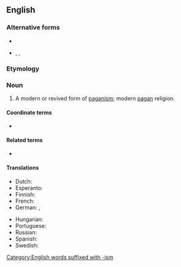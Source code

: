 {{also|Neopaganism|neo-paganism}}

==English==
{{wikipedia}}

===Alternative forms===
* {{l|en|neo-paganism}}
* {{l|en|Neopaganism}}, {{l|en|Neo-paganism}}, {{l|en|Neo-Paganism}}

===Etymology===
{{prefix|en|neo|paganism}}

===Noun===
{{en-noun|-}}

# A modern or revived form of [[paganism]]; modern [[pagan]] religion.

====Coordinate terms====
* {{list:religions/en}}

====Related terms====
* {{l|en|neo-pagan}}

====Translations====
{{trans-top|modern or revived form of paganism}}
* Dutch: {{t|nl|neopaganisme|n}}
* Esperanto: {{t|eo|novpaganismo}}
* Finnish: {{t+|fi|uuspakanuus}}
* French: {{t+|fr|néopaganisme|m}}
* German: {{t+|de|Neuheidentum|n}}, {{t+|de|Neopaganismus|m}}
{{trans-mid}}
* Hungarian: {{t|hu|újpogányság}}
* Portuguese: {{t|pt|neopaganismo}}
* Russian: {{t+|ru|неоязы́чество|n|sc=Cyrl}}
* Spanish: {{t|es|neopaganismo|m}}
* Swedish: {{t|sv|nyhedendom|c}}
{{trans-bottom}}

[[Category:English words suffixed with -ism]]